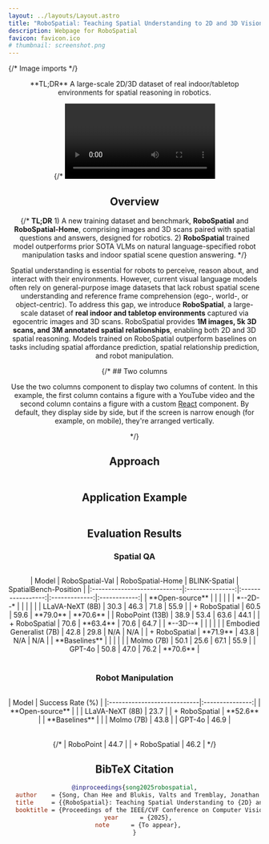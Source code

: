 ```yaml
---
layout: ../layouts/Layout.astro
title: "RoboSpatial: Teaching Spatial Understanding to 2D and 3D Vision-Language Models for Robotics"
description: Webpage for RoboSpatial
favicon: favicon.ico
# thumbnail: screenshot.png
---
```





{/* Image imports */}



<Header
  title={frontmatter.title}
  authors={[
    {
      name: "Chan Hee Song",
      url: "https://chanh.ee",
      institution: "The Ohio State University",
      notes: ["*"],
    },
    {
      name: "Valts Blukis",
      institution: "NVIDIA",
      url: "https://research.nvidia.com/person/valts-blukis",
      notes: [],
    },
    {
      name: "Jonathan Tremblay",
      institution: "NVIDIA",
      url: "https://research.nvidia.com/person/jonathan-tremblay",
      notes: [],
    },
    {
      name: "Stephen Tyree",
      institution: "NVIDIA",
      url: "https://research.nvidia.com/person/stephen-tyree",
    },
    {
      name: "Yu Su",
      url: "https://ysu1989.github.io/",
      institution: "The Ohio State University",
    },
    {
      name: "Stan Birchfield",
      url: "https://research.nvidia.com/person/stan-birchfield",
      institution: "NVIDIA",
    },
  ]}
  conference="CVPR 2025"
  notes={[
    {
      symbol: "*",
      text: "Work partly done during Nvidia internship",
    },
  ]}
  links={[
    {
      name: "arXiv",
      url: "https://arxiv.org/abs/2411.16537",
      icon: "fa-solid:file-pdf",
    },
    {
      name: "Code (TBA)",
      url: "https://github.com/NVlabs/RoboSpatial",
      icon: "mdi:github",
      disabled: true,
    },
    {
      name: "Benchmark",
      url: "https://huggingface.co/datasets/chanhee-luke/RoboSpatial-Home",
      icon: "mdi:database",
      disabled: false
    },
  ]}
  />

<div className="center-text">
  **TL;DR** A large-scale 2D/3D dataset of real indoor/tabletop environments for spatial reasoning in robotics.
</div>


{/* <Video source={outside} /> */}

<HighlightedSection>

## Overview

{/* **TL;DR** 1) A new training dataset and benchmark, **RoboSpatial** and **RoboSpatial-Home**, comprising images and 3D scans paired with spatial questions and answers, designed for robotics. 2) **RoboSpatial** trained model outperforms prior SOTA VLMs on natural language-specified robot manipulation tasks and indoor spatial scene question answering. */}

Spatial understanding is essential for robots to perceive, reason about, and interact with their environments. However, current visual language models often rely on general-purpose image datasets that lack robust spatial scene understanding and reference frame comprehension (ego-, world-, or object-centric). To address this gap, we introduce **RoboSpatial**, a large-scale dataset of **real indoor and tabletop environments** captured via egocentric images and 3D scans. RoboSpatial provides **1M images, 5k 3D scans, and 3M annotated spatial relationships**, enabling both 2D and 3D spatial reasoning. Models trained on RoboSpatial outperform baselines on tasks including spatial affordance prediction, spatial relationship prediction, and robot manipulation.

</HighlightedSection>




{/* ## Two columns

Use the two columns component to display two columns of content. In this example, the first column contains a figure with a YouTube video and the second column contains a figure with a custom [React](https://react.dev/) component. By default, they display side by side, but if the screen is narrow enough (for example, on mobile), they're arranged vertically.

<TwoColumns>
  <Figure slot="left" caption="Take a look at this YouTube video.">
    <YouTubeVideo videoId="wjZofJX0v4M" />
  </Figure>
  <Figure slot="right" caption="Now look at this Gaussian Splat, rendered with a React component.">
    <Splat client:idle />
  </Figure>
</TwoColumns> */}

## Approach

<Figure
    caption="We automatically generate spatial relationship annotations from existing datasets with 3D point clouds, egocentric images, and 3D bounding box annotations. We create question/answer pairs covering three classes of spatial relationships, three spatial reference frames, and both binary (yes/no) and numeric (e.g. 2D image points) answers. From 1M images and 5k 3D scans, we generate over 3M spatial question/answer pairs."
  >
    <Image source={fig2} altText="An overview of RoboSpatial Dataset." />
</Figure>


## Application Example


<Figure
    caption="An illustration of a model trained on RoboSpatial being used to solve a manipulation task using spatial reasoning."
  >
    <Image source={fig1} altText="An illustration of a model trained on RoboSpatial being used to solve a manipulation task using spatial reasoning." />
</Figure>


## Evaluation Results

### Spatial QA

<Figure
    caption="In-domain (RoboSpatial-Val, top) and out-of-domain (RoboSpatial-Home, BLINK, middle and bottom) results for RoboSpatial-trained models. Two models shown: SL (SpaceLLaVA) and RP (RoboPoint); the -FT suffix indicates fine-tuning on RoboSpatial. Correct answers in green. All images except bottom-right in the out-of-domain rows are from RoboSpatial-Home."
  >
    <Image source={fig3} altText="Qualitative Results of RoboSpatial-trained models." />
</Figure>

<Table caption="Performance of RoboSpatial-trained models on four spatial reasoning benchmarks.">
| Model                       | RoboSpatial-Val | RoboSpatial-Home | BLINK-Spatial | SpatialBench-Position |
|:----------------------------|:---------------:|:-----------------:|:-------------:|:------------:|
| **Open-source**             |                 |                  |               |              |
| *--2D--*                    |                 |                  |               |              |
| LLaVA-NeXT (8B)             | 30.3            | 46.3             | 71.8          |    55.9      |
| + RoboSpatial               | 60.5            | 59.6             | **79.0**      |    **70.6**      |
| RoboPoint (13B)             | 38.9            | 53.4             | 63.6          |    44.1      |
| + RoboSpatial               | 70.6            | **63.4**         | 70.6          |    64.7      |
| *--3D--*                    |                 |                  |               |              |
| Embodied Generalist (7B)    | 42.8            | 29.8             | N/A           |    N/A       |
| + RoboSpatial               | **71.9**        | 43.8             | N/A           |    N/A       |
| **Baselines**               |                 |                  |               |              |
| Molmo (7B)                  | 50.1            | 25.6             | 67.1          |    55.9      |
| GPT-4o                      | 50.8            | 47.0             | 76.2          |    **70.6**      |

</Table>

### Robot Manipulation

<Figure
    caption="Robot experiments: the red dot shows the model output (if not present, the model failed to provide a valid point in the image);  green dots are used to show when a model outputs multiple points. The robot motion generator, cuRobo, is used to grasp the item referenced by the generated point. The spatial- prefix indicates model trained with RoboSpatial."
  >
    <Image source={robot_exp} altText="Robot experiment results." />
</Figure>

<Table caption="Task success rate for robot manipulation.">
| Model                        | Success Rate (%) |
|:----------------------------|:---------------:|
| **Open-source**              |                 |
| LLaVA-NeXT (8B)              | 23.7           |
| + RoboSpatial                | **52.6**    |
| **Baselines** |            |
| Molmo (7B)                  | 43.8           |
| GPT-4o                   | 46.9           |
</Table>

{/* | RoboPoint                 | 44.7           |
| + RoboSpatial                | 46.2        | */}


## BibTeX Citation

```bibtex
@inproceedings{song2025robospatial,
  author    = {Song, Chan Hee and Blukis, Valts and Tremblay, Jonathan and Tyree, Stephen and Su, Yu and Birchfield, Stan},
  title     = {{RoboSpatial}: Teaching Spatial Understanding to {2D} and {3D} Vision-Language Models for Robotics},
  booktitle = {Proceedings of the IEEE/CVF Conference on Computer Vision and Pattern Recognition (CVPR)},
  year      = {2025},
  note      = {To appear},
}
```